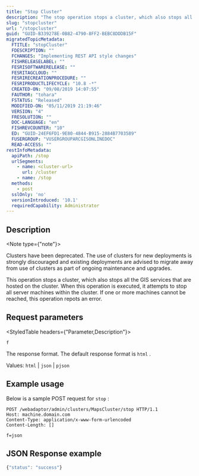 ```yaml
---
title: "Stop Cluster"
description: "The stop operation stops a cluster, which also stops all server machines and GIS services within the cluster."
slug: "stopcluster"
url: "/stopcluster"
guid: "GUID-B339278E-0B82-4790-8FF2-BEBC8DDDB15F"
migratedTopicMetadata:
  FTITLE: "stopCluster"
  FDESCRIPTION: ""
  FCHANGES: "Implementing REST API style changes"
  FISHRELEASELABEL: ""
  FESRISOFTWARERELEASE: ""
  FESRITAGCLOUD: ""
  FESRIRECREATIONPROCEDURE: ""
  FESRIPRODUCTLIFECYCLE: "10.8 -*"
  CREATED-ON: "09/08/2019 14:07:55"
  FAUTHOR: "tohara"
  FSTATUS: "Released"
  MODIFIED-ON: "05/11/2019 21:19:46"
  VERSION: "4"
  FRESOLUTION: ""
  DOC-LANGUAGE: "en"
  FISHREVCOUNTER: "10"
  ED: "GUID-24EF6FD1-9E80-4844-B915-2884B7703589"
  FUSERGROUP: "VUSERGROUPARCGISONLINEDOC"
  READ-ACCESS: ""
restInfoMetadata:
  apiPath: /stop
  urlSegments:
    - name: <cluster-url>
      url: /cluster
    - name: /stop
  methods:
    - post
  sslOnly: 'no'
  versionIntroduced: '10.1'
  requiredCapability: Administrator
---
```


## Description

<Note type={"note"}>

Clusters have been deprecated. The use of clusters for new deployments is strongly discouraged and existing deployments are advised to migrate away from use of clusters as part of ongoing maintenance and upgrades.

</Note>

This operation stops a cluster, which also stops all the GIS services that are hosted on the cluster. When this operation is executed, it attempts to stop all server machines within the cluster. If one or more machines cannot be reached, this operation repots an error.

##  Request parameters

<StyledTable headers={"Parameter,Description"}>

<StyledTableRow>

<StyledTableCell cellStyle="markdown">

`f` 

</StyledTableCell>

<StyledTableCell cellStyle="markdown">

The response format. The default response format is `html` .

Values: `html`  \| `json`  \| `pjson` 

</StyledTableCell>

</StyledTableRow>

</StyledTable>

## Example usage

Below is a sample POST request for `stop` :

```other
POST /webadaptor/admin/clusters/MapsCluster/stop HTTP/1.1
Host: machine.domain.com
Content-Type: application/x-www-form-urlencoded
Content-Length: []

f=json
```

 

## JSON Response example

```javascript
{"status": "success"}
```

 
